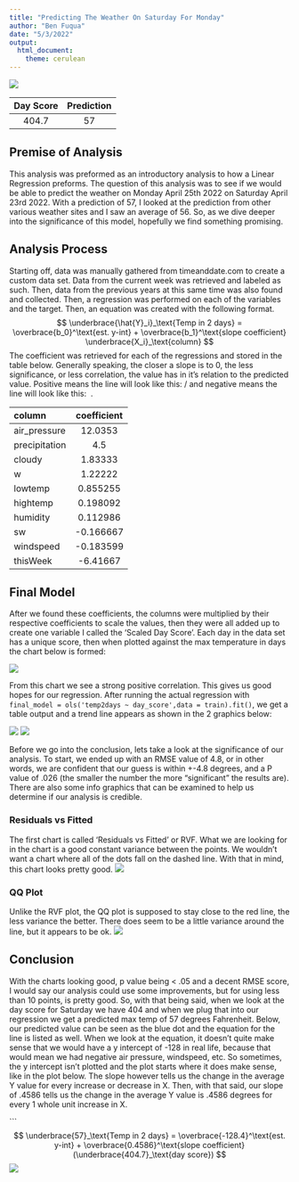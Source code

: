 ```yaml
---
title: "Predicting The Weather On Saturday For Monday"
author: "Ben Fuqua"
date: "5/3/2022"
output: 
  html_document:
    theme: cerulean
---
```


![](prediction.png)

| Day Score   | Prediction | 
| :---------: | :--------: | 
| 404.7       |    57      |  


## Premise of Analysis
This analysis was preformed as an introductory analysis to how a Linear Regression preforms. The question of this analysis was to see if we would be able to predict the weather on Monday April 25th 2022 on Saturday April 23rd 2022. With a prediction of 57, I looked at the prediction from other various weather sites and I saw an average of 56. So, as we dive deeper into the significance of this model, hopefully we find something promising. 

## Analysis Process
Starting off, data was manually gathered from timeanddate.com to create a custom data set. Data from the current week was retrieved and labeled as such. Then, data from the previous years at this same time was also found and collected. Then, a regression was performed on each of the variables and the target. Then, an equation was created with the following format.
$$
  \underbrace{\hat{Y}_i}_\text{Temp in 2 days} = \overbrace{b_0}^\text{est. y-int} + \overbrace{b_1}^\text{slope coefficient} \underbrace{X_i}_\text{column}
$$
The coefficient was retrieved for each of the regressions and stored in the table below. Generally speaking, the closer a slope is to 0, the less significance, or less correlation, the value has in it's relation to the predicted value. Positive means the line will look like this: / and negative means the line will look like this: \ .

| column           |      coefficient |
|:--------------|:---------:|
| air_pressure  | 12.0353   |
| precipitation |  4.5      |
| cloudy        |  1.83333  |
| w             |  1.22222  |
| lowtemp       |  0.855255 |
| hightemp      |  0.198092 |
| humidity      |  0.112986 |
| sw            | -0.166667 |
| windspeed     | -0.183599 |
| thisWeek      | -6.41667  |

## Final Model
After we found these coefficients, the columns were multiplied by their respective coefficients to scale the values, then they were all added up to create one variable I called the 'Scaled Day Score'. Each day in the data set has a unique score, then when plotted against the max temperature in days the chart below is formed:

![](initial.png)

From this chart we see a strong positive correlation. This gives us good hopes for our regression. After running the actual regression with `final_model = ols('temp2days ~ day_score',data = train).fit()`, we get a table output and a trend line appears as shown in the 2 graphics below:

![](model_output.png)
![](regress_line.png)

Before we go into the conclusion, lets take a look at the significance of our analysis. To start, we ended up with an RMSE value of 4.8, or in other words, we are confident that our guess is within +-4.8 degrees, and a P value of .026 (the smaller the number the more "significant" the results are). There are also some info graphics that can be examined to help us determine if our analysis is credible. 

### Residuals vs Fitted
The first chart is called 'Residuals vs Fitted' or RVF. What we are looking for in the chart is a good constant variance between the points. We wouldn't want a chart where all of the dots fall on the dashed line. With that in mind, this chart looks pretty good. 
![](rvf.png)

### QQ Plot
Unlike the RVF plot, the QQ plot is supposed to stay close to the red line, the less variance the better. There does seem to be a little variance around the line, but it appears to be ok. 
![](qq.png)

## Conclusion
With the charts looking good, p value being < .05 and a decent RMSE score, I would say our analysis could use some improvements, but for using less than 10 points, is pretty good. So, with that being said, when we look at the day score for Saturday we have 404 and when we plug that into our regression we get a predicted max temp of 57 degrees Fahrenheit. Below, our predicted value can be seen as the blue dot and the equation for the line is listed as well. When we look at the equation, it doesn't quite make sense that we would have a y intercept of -128 in real life, because that would mean we had negative air pressure, windspeed, etc. So sometimes, the y intercept isn't plotted and the plot starts where it does make sense, like in the plot below. The slope however tells us the change in the average Y value for every increase or decrease in X. Then, with that said, our slope of .4586 tells us the change in the average Y value is .4586 degrees for every 1 whole unit increase in X.





```
$$
  \underbrace{57}_\text{Temp in 2 days} = \overbrace{-128.4}^\text{est. y-int} + \overbrace{0.4586}^\text{slope coefficient} (\underbrace{404.7}_\text{day score})
$$
![](prediction.png)